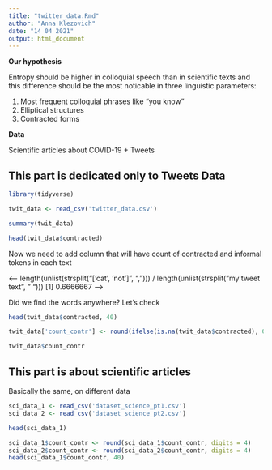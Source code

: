 ---
title: "twitter_data.Rmd"
author: "Anna Klezovich"
date: "14 04 2021"
output: html_document
---

**Our hypothesis**

Entropy should be higher in colloquial speech than in scientific texts and this difference should be the most noticable in three linguistic parameters:

1) Most frequent colloquial phrases like "you know"
2) Elliptical structures
3) Contracted forms

**Data**

Scientific articles about COVID-19 + Tweets

## This part is dedicated only to Tweets Data 

```{r}
library(tidyverse)
```

```{r}
twit_data <- read_csv('twitter_data.csv')

summary(twit_data)
```

```{r}
head(twit_data$contracted)
```

Now we need to add column that will have count of contracted and informal tokens in each text

<-- length(unlist(strsplit("['cat', 'not']", ","))) / length(unlist(strsplit("my tweet text", " ")))
[1] 0.6666667 -->

Did we find the words anywhere? Let's check

```{r}
head(twit_data$contracted, 40)
```

```{r}
twit_data['count_contr'] <- round(ifelse(is.na(twit_data$contracted), 0, length(unlist(strsplit(twit_data$contracted, "|"))) / length(unlist(strsplit(twit_data$text, " ")))), digits = 4)
```

```{r}
twit_data$count_contr
```

## This part is about scientific articles

Basically the same, on different data

```{r}
sci_data_1 <- read_csv('dataset_science_pt1.csv')
sci_data_2 <- read_csv('dataset_science_pt2.csv')
```

```{r}
head(sci_data_1)
```

```{r}
sci_data_1$count_contr <- round(sci_data_1$count_contr, digits = 4)
sci_data_2$count_contr <- round(sci_data_2$count_contr, digits = 4)
head(sci_data_1$count_contr, 40)
```











